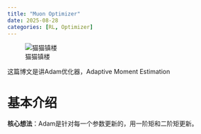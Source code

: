 ```yaml
---
title: "Muon Optimizer"
date: 2025-08-28
categories: [RL, Optimizer]
---
```


![猫猫镇楼](../images/maomao2.png)

这篇博文是讲Adam优化器，Adaptive Moment Estimation

# 基本介绍

**核心想法**：Adam是针对每一个参数更新的，用一阶矩和二阶矩更新。
